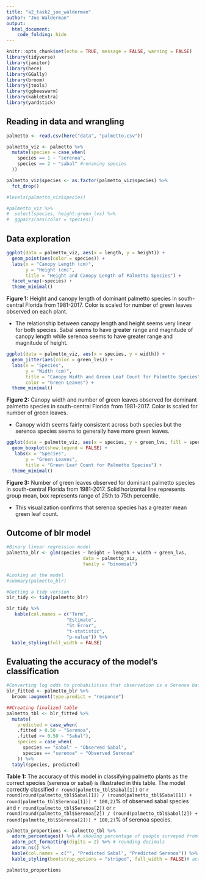 ```yaml
---
title: "a2_task2_joe_walderman"
author: "Joe Walderman"
output: 
  html_document:
    code_folding: hide
---
```


```r
knitr::opts_chunk$set(echo = TRUE, message = FALSE, warning = FALSE)
library(tidyverse)
library(janitor)
library(here)
library(GGally)
library(broom)
library(jtools)
library(ggbeeswarm)
library(kableExtra)
library(yardstick)
```
## Reading in data and wrangling
```r
palmetto <- read.csv(here("data", "palmetto.csv"))

palmetto_viz <- palmetto %>% 
  mutate(species = case_when(
    species == 1 ~ "serenoa",
    species == 2 ~ "sabal" #renaming species
  ))

palmetto_viz$species <- as.factor(palmetto_viz$species) %>% 
  fct_drop()

#levels(palmetto_viz$species)

#palmetto_viz %>% 
#  select(species, height:green_lvs) %>% 
#  ggpairs(aes(color = species))
```

## Data exploration
```r
ggplot(data = palmetto_viz, aes(x = length, y = height)) +
  geom_point(aes(color = species)) +
  labs(x = "Canopy Length (cm)",
       y = "Height (cm)",
       title = "Height and Canopy Length of Palmetto Species") +
  facet_wrap(~species) +
  theme_minimal()
```

**Figure 1:** Height and canopy length of dominant palmetto species in south-central Florida from 1981-2017. Color is scaled for number of green leaves observed on each plant.

* The relationship between canopy length and height seems very linear for both species. Sabal seems to have greater range and magnitude of canopy length while serenoa seems to have greater range and magnitude of height. 


```r
ggplot(data = palmetto_viz, aes(x = species, y = width)) +
  geom_jitter(aes(color = green_lvs)) +
  labs(x = "Species",
       y = "Width (cm)",
       title = "Canopy Width and Green Leaf Count for Palmetto Species",
       color = "Green Leaves") +
  theme_minimal()
```

**Figure 2:** Canopy width and number of green leaves observed for dominant palmetto species in south-central Florida from 1981-2017. Color is scaled for number of green leaves.

* Canopy width seems fairly consistent across both species but the serenoa species seems to generally have more green leaves.

```r
ggplot(data = palmetto_viz, aes(x = species, y = green_lvs, fill = species)) +
  geom_boxplot(show.legend = FALSE) +
   labs(x = "Species",
       y = "Green Leaves",
       title = "Green Leaf Count for Palmetto Species") +
  theme_minimal()
```

**Figure 3:** Number of green leaves observed for dominant palmetto species in south-central Florida from 1981-2017. Solid horizontal line represents group mean, box represents range of 25th to 75th percentile. 

* This visualization confirms that serenoa species has a greater mean green leaf count.


## Outcome of blr model
```r
#Binary linear regression model
palmetto_blr <- glm(species ~ height + length + width + green_lvs, 
                            data = palmetto_viz, 
                            family = "binomial")

#Looking at the model
#summary(palmetto_blr)

#Getting a tidy version
blr_tidy <- tidy(palmetto_blr) 

blr_tidy %>% 
   kable(col.names = c("Term",
                      "Estimate",
                      "St Error",
                      "t-statistic",
                      "p-value")) %>% 
  kable_styling(full_width = FALSE)
```

## Evaluating the accuracy of the model's classification

```r
#Converting log odds to probabilities that observation is a Serenoa based on model
blr_fitted <- palmetto_blr %>% 
  broom::augment(type.predict = "response")

##Creating finalized table
palmetto_tbl <- blr_fitted %>% 
  mutate(
    predicted = case_when(
    .fitted > 0.50 ~ "Serenoa",
    .fitted <= 0.50 ~ "Sabal"),
    species = case_when(
      species == "sabal" ~ "Observed Sabal",
      species == "serenoa" ~ "Observed Serenoa"
    )) %>% 
  tabyl(species, predicted)
```


**Table 1:** The accuracy of this model in classifying palmetto plants as the correct species (serenoa or sabal) is illustrated in this table. The model correctly classified `r round(palmetto_tbl$Sabal[1])` or `r round(round(palmetto_tbl$Sabal[1]) / (round(palmetto_tbl$Sabal[1]) + round(palmetto_tbl$Serenoa[1])) * 100,2)`% of observed sabal species and `r round(palmetto_tbl$Serenoa[2])` or `r round(round(palmetto_tbl$Serenoa[2]) / (round(palmetto_tbl$Sabal[2]) + round(palmetto_tbl$Serenoa[2])) * 100,2)`% of serenoa species.

```r
palmetto_proportions <- palmetto_tbl %>% 
  adorn_percentages() %>% # showing percentage of people surveyed from each party responding no, unsure, or yes to environmentalist question
  adorn_pct_formatting(digits = 2) %>% # rounding decimals
  adorn_ns() %>% 
  kable(col.names = c("", "Predicted Sabal", "Predicted Serenoa")) %>% 
  kable_styling(bootstrap_options = "striped", full_width = FALSE)# actual counts in each cell as well in parenthesis

palmetto_proportions
```

